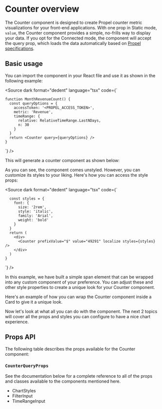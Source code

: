 
<Meta title="Components/Counter/Overview" of={CounterStories} />

# Counter overview

The Counter component is designed to create Propel counter metric visualizations for your front-end applications. With
one prop in Static mode, `value`, the Counter component provides a simple, no-frills way to display your data. If you
opt for the Connected mode, the component will accept the query prop, which loads the data automatically based on
[Propel specifications](https://studio.apollographql.com/graph/Propel-API/schema/reference/inputs/CounterInput?variant=production).

## Basic usage

You can import the component in your React file and use it as shown in the following example:

<Source
  dark
  format="dedent"
  language="tsx"
  code={`

    function MonthRevenueCount() {
      const queryOptions = {
        accessToken: '<PROPEL_ACCESS_TOKEN>',
        metric: 'Revenue',
        timeRange: {
          relative: RelativeTimeRange.LastNDays,
          n: 30
        }
      }
      return <Counter query={queryOptions} />
    }

`} />

This will generate a counter component as shown below:

<Story of={CounterStories.ConnectedStory} />

As you can see, the component comes unstyled. However, you can customize its styles to your liking. Here's how you can
access the style props:

<Source
  dark
  format="dedent"
  language="tsx"
  code={`

      const styles = {
        font: {
          size: '2rem',
          style: 'italic',
          family: 'Arial',
          weight: 'bold'
        }
      }
      return (
        <div>
          <Counter prefixValue="$" value="49291" localize styles={styles} />
        </div>
      )
    }

`} />

<Story of={CounterStories.SingleValueCustomStyleStory} />

In this example, we have built a simple span element that can be wrapped into any custom component of your preference.
You can adjust these and other style properties to create a unique look for your Counter component.

Here's an example of how you can wrap the Counter component inside a Card to give it a unique look.

<Story of={CounterStories.ValueInCardStory} />

Now let's look at what all you can do with the component. The next 2 topics will cover all the props and styles you can
configure to have a nice chart experience.

## Props API

The following table describes the props available for the Counter component:

<ArgTypes of={CounterStories.SingleValueStory} sort="alpha" />

### `CounterQueryProps`

<ArgTypes of={CounterQueryPropsStories.Primary} sort="alpha" />

See the documentation below for a complete reference to all of the props and classes available to the components
mentioned here.

- <LinkTo kind="API/ChartStyles" story="overview">
    ChartStyles
  </LinkTo>
- <LinkTo kind="API/FilterInput" story="overview">
    FilterInput
  </LinkTo>
- <LinkTo kind="API/TimeRangeInput" story="overview">
    TimeRangeInput
  </LinkTo>
